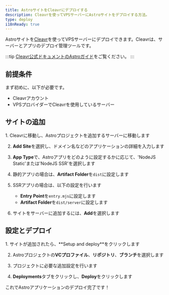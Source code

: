```yaml
---
title: AstroサイトをCleavrにデプロイする
description: Cleavrを使ってVPSサーバーにAstroサイトをデプロイする方法。
type: deploy
i18nReady: true
---
```


Astroサイトを[Cleavr](https://cleavr.io/)を使ってVPSサーバーにデプロイできます。Cleavrは、サーバーとアプリのデプロイ管理ツールです。

:::tip
[Cleavr公式ドキュメントのAstroガイド](https://docs.cleavr.io/guides/astro)をご覧ください。
:::

## 前提条件

まず初めに、以下が必要です。

- Cleavrアカウント
- VPSプロバイダーでCleavrを使用しているサーバー

## サイトの追加

<Steps>
1. Cleavrに移動し、Astroプロジェクトを追加するサーバーに移動します

2. **Add Site**を選択し、ドメイン名などのアプリケーションの詳細を入力します

3. **App Type**で、Astroアプリをどのように設定するかに応じて、'NodeJS Static'または'NodeJS SSR'を選択します

4. 静的アプリの場合は、**Artifact Folder**を`dist`に設定します

5. SSRアプリの場合は、以下の設定を行います
   - **Entry Point**を`entry.mjs`に設定します
   - **Artifact Folder**を`dist/server`に設定します

6. サイトをサーバーに追加するには、**Add**を選択します
</Steps>


## 設定とデプロイ

<Steps>
1. サイトが追加されたら、**Setup and deploy**をクリックします

2. Astroプロジェクトの**VCプロファイル**、**リポジトリ**、**ブランチ**を選択します

3. プロジェクトに必要な追加設定を行います

4. **Deployments**タブをクリックし、**Deploy**をクリックします
</Steps>

これでAstroアプリケーションのデプロイ完了です！
